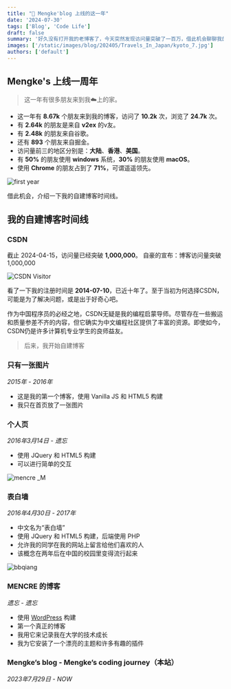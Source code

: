 ```yaml
---
title: "🤩 Mengke'blog 上线的这一年"
date: '2024-07-30'
tags: ['Blog', 'Code Life']
draft: false
summary: '好久没有打开我的老博客了，今天突然发现访问量突破了一百万，借此机会聊聊我的代码人生 …'
images: ['/static/images/blog/202405/Travels_In_Japan/kyoto_7.jpg']
authors: ['default']
---
```


## Mengke's 上线一周年

> 这一年有很多朋友来到我☁️上的家。

- 这一年有 **8.67k** 个朋友来到我的博客，访问了 **10.2k** 次，浏览了 **24.7k** 次。
- 有 **2.64k** 的朋友是来自 **v2ex** 的v友。
- 有 **2.48k** 的朋友来自谷歌。
- 还有 **893** 个朋友来自掘金。
- 访问量前三的地区分别是：**大陆**、**香港**、**美国**。
- 有 **50%** 的朋友使用 **windows** 系统，**30%** 的朋友使用 **macOS**。
- 使用 **Chrome** 的朋友占到了 **71%**，可谓遥遥领先。

![first year](/static/images/blog/202407/Blog_Timeline/first_year.png)

借此机会，介绍一下我的自建博客时间线。

## 我的自建博客时间线

### CSDN

截止 2024-04-15，访问量已经突破 **1,000,000**。
自豪的宣布：博客访问量突破 1,000,000

![CSDN Visitor](/static/images/blog/202407/Blog_Timeline/CSDN_visitor.png)

看了一下我的注册时间是 **2014-07-10**，已近十年了。至于当初为何选择CSDN，可能是为了解决问题，或是出于好奇心吧。

作为中国程序员的必经之地，CSDN无疑是我的编程启蒙导师。尽管存在一些搬运和质量参差不齐的内容，但它确实为中文编程社区提供了丰富的资源。即使如今，CSDN仍是许多计算机专业学生的良师益友。

> 后来，我开始自建博客

### 只有一张图片

_2015年 - 2016年_

- 这是我的第一个博客，使用 Vanilla JS 和 HTML5 构建
- 我只在首页放了一张图片

### 个人页

_2016年3月14日 - 遗忘_

- 使用 JQuery 和 HTML5 构建
- 可以进行简单的交互

![mencre _M](/static/images/blog/202407/Blog_Timeline/mencre.jpg)

### 表白墙

_2016年4月30日 - 2017年_

- 中文名为“表白墙”
- 使用 JQuery 和 HTML5 构建，后端使用 PHP
- 允许我的同学在我的网站上留言给他们喜欢的人
- 该概念在两年后在中国的校园里变得流行起来

![bbqiang](/static/images/blog/202407/Blog_Timeline/bbqiang.png)

### MENCRE 的博客

_遗忘 - 遗忘_

- 使用 [WordPress](https://wordpress.com/) 构建
- 第一个真正的博客
- 我用它来记录我在大学的技术成长
- 我为它安装了一个漂亮的主题和许多有趣的插件

### Mengke’s blog - Mengke’s coding journey（本站）

_2023年7月29日 - NOW_
